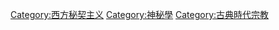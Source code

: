 {{Commons category|Hermeticism}}
{{Catmore}}

[[Category:西方秘契主义|Category:西方秘契主义]]
[[Category:神秘學|Category:神秘學]]
[[Category:古典時代宗教|Category:古典時代宗教]]
